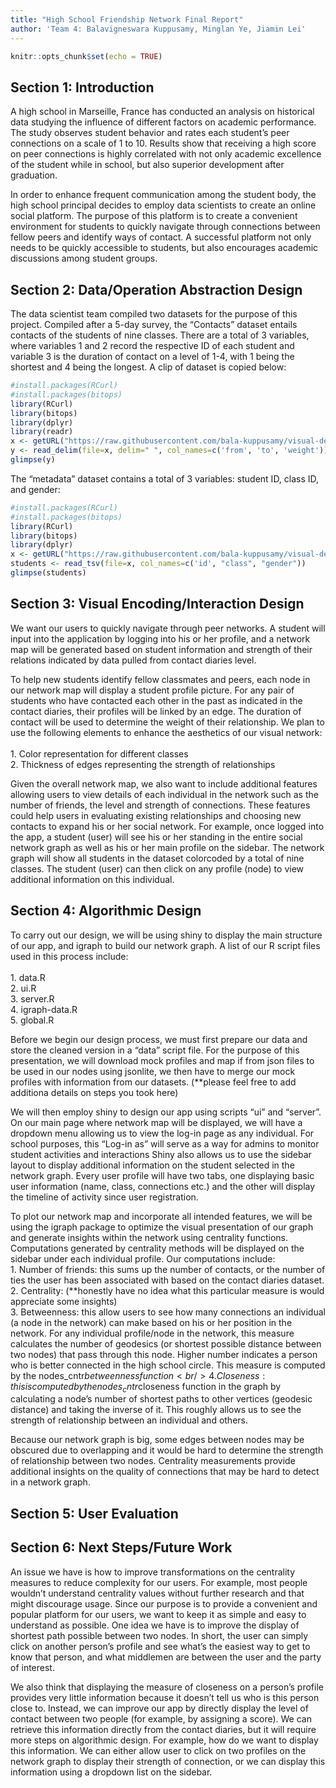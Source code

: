 ```yaml
---
title: "High School Friendship Network Final Report"
author: 'Team 4: Balavigneswara Kuppusamy, Minglan Ye, Jiamin Lei'
---
```


```r
knitr::opts_chunk$set(echo = TRUE)
```

## Section 1: Introduction

A high school in Marseille, France has conducted an analysis on historical data studying the influence of different factors on academic performance. The study observes student behavior and rates each student's peer connections on a scale of 1 to 10. Results show that receiving a high score on peer connections is highly correlated with not only academic excellence of the student while in school, but also superior development after graduation. 

In order to enhance frequent communication among the student body, the high school principal decides to employ data scientists to create an online social platform. The purpose of this platform is to create a convenient environment for students to quickly navigate through connections between fellow peers and identify ways of contact. A successful platform not only needs to be quickly accessible to students, but also encourages academic discussions among student groups.



## Section 2: Data/Operation Abstraction Design

The data scientist team compiled two datasets for the purpose of this project. Compiled after a 5-day survey, the "Contacts" dataset entails contacts of the students of nine classes. There are a total of 3 variables, where variables 1 and 2 record the respective ID of each student and variable 3 is the duration of contact on a level of 1-4, with 1 being the shortest and 4 being the longest. A clip of dataset is copied below:

```r
#install.packages(RCurl)
#install.packages(bitops)
library(RCurl)
library(bitops)
library(dplyr)
library(readr)
x <- getURL("https://raw.githubusercontent.com/bala-kuppusamy/visual-design/master/network/data/high-school/Contact-diaries-network_data_2013.csv")
y <- read_delim(file=x, delim=" ", col_names=c('from', 'to', 'weight'))
glimpse(y)
```

The "metadata" dataset contains a total of 3 variables: student ID, class ID, and gender:
```r
#install.packages(RCurl)
#install.packages(bitops)
library(RCurl)
library(bitops)
library(dplyr)
x <- getURL("https://raw.githubusercontent.com/bala-kuppusamy/visual-design/master/network/data/high-school/metadata_2013.txt")
students <- read_tsv(file=x, col_names=c('id', "class", "gender"))
glimpse(students)
```


## Section 3: Visual Encoding/Interaction Design

We want our users to quickly navigate through peer networks. A student will input into the application by logging into his or her profile, and a network map will be generated based on student information and strength of their relations indicated by data pulled from contact diaries level. 

To help new students identify fellow classmates and peers, each node in our network map will display a student profile picture. For any pair of students who have contacted each other in the past as indicated in the contact diaries, their profiles will be linked by an edge. The duration of contact will be used to determine the weight of their relationship. We plan to use the following elements to enhance the aesthetics of our visual network:<br/>
<br/> 1. Color representation for different classes
<br/> 2. Thickness of edges representing the strength of relationships<br/>
 
Given the overall network map, we also want to include additional features allowing users to view details of each individual in the network such as the number of friends, the level and strength of connections. These features could help users in evaluating existing relationships and choosing new contacts to expand his or her social network. For example, once logged into the app, a student (user) will see his or her standing in the entire social network graph as well as his or her main profile on the sidebar. The network graph will show all students in the dataset colorcoded by a total of nine classes. The student (user) can then click on any profile (node) to view additional information on this individual.


## Section 4: Algorithmic Design
To carry out our design, we will be using shiny to display the main structure of our app, and igraph to build our network graph. A list of our R script files used in this process include: <br/>
<br/> 1. data.R
<br/> 2. ui.R
<br/> 3. server.R
<br/> 4. igraph-data.R
<br/> 5. global.R <br/>

Before we begin our design process, we must first prepare our data and store the cleaned version in a "data" script file. For the purpose of this presentation, we will download mock profiles and map if from json files to be used in our nodes using jsonlite, we then have to merge our mock profiles with information from our datasets. (**please feel free to add additiona details on steps you took here)

We will then employ shiny to design our app using scripts "ui" and "server". On our main page where network map will be displayed, we will have a dropdown menu allowing us to view the log-in page as any individual. For school purposes, this "Log-in as" will serve as a way for admins to monitor student activities and interactions Shiny also allows us to use the sidebar layout to display additional information on the student selected in the network graph. Every user profile will have two tabs, one displaying basic user information (name, class, connections etc.) and the other will display the timeline of activity since user registration. 

To plot our network map and incorporate all intended features, we will be using the igraph package to optimize the visual presentation of our graph and generate insights within the network using centrality functions. Computations generated by centrality methods will be displayed on the sidebar under each individual profile. Our computations include:
<br/> 1. Number of friends: this sums up the number of contacts, or the number of ties the user has been associated with based on the contact diaries dataset. 
<br/> 2. Centrality: (**honestly have no idea what this particular measure is would appreciate some insights)
<br/> 3. Betweenness: this allow users to see how many connections an individual (a node in the network) can make based on his or her position in the network. For any individual profile/node in the network, this measure calculates the number of geodesics (or shortest possible distance between two nodes) that pass through this node. Higher number indicates a person who is better connected in the high school circle. This measure is computed by the nodes_cntr$betweenness function
<br/> 4. Closeness: this is computed by the nodes_cntr$closeness function in the graph by calculating a node’s number of shortest paths to other vertices (geodesic distance) and taking the inverse of it. This roughly allows us to see the strength of relationship between an individual and others. <br/>

Because our network graph is big, some edges between nodes may be obscured due to overlapping and it would be hard to determine the strength of relationship between two nodes. Centrality measurements provide additional insights on the quality of connections that may be hard to detect in a network graph. 


## Section 5: User Evaluation

## Section 6: Next Steps/Future Work

An issue we have is how to improve transformations on the centrality measures to reduce complexity for our users. For example, most people wouldn't understand centrality values without further research and that might discourage usage. Since our purpose is to provide a convenient and popular platform for our users, we want to keep it as simple and easy to understand as possible. One idea we have is to improve the display of shortest path possible between two nodes. In short, the user can simply click on another person's profile and see what's the easiest way to get to know that person, and what middlemen are between the user and the party of interest.

We also think that displaying the measure of closeness on a person's profile provides very little information because it doesn't tell us who is this person close to. Instead, we can improve our app by directly display the level of contact between two people (for example, by assigning a score). We can retrieve this information directly from the contact diaries, but it will require more steps on algorithmic design. For example, how do we want to display this information. We can either allow user to click on two profiles on the network graph to display their strength of connection, or we can display this information using a dropdown list on the sidebar. 

